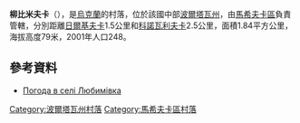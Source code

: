 {{coord|49|15|36|N|34|50|9|E|scale:100000_region:UA|display=title}}

'''柳比米夫卡'''（{{lang-uk|Любимівка}}），是[[烏克蘭|烏克蘭]]的村落，位於該國中部[[波爾塔瓦州|波爾塔瓦州]]，由[[馬希夫卡區|馬希夫卡區]]負責管轄，分別距離[[日爾基夫卡|日爾基夫卡]]1.5公里和[[科諾瓦利夫卡|科諾瓦利夫卡]]2.5公里，面積1.84平方公里，海拔高度79米，2001年人口248。

==參考資料==
* [http://weather.in.ua/ua/poltavskaja/14142 Погода в селі Любимівка] {{Wayback|url=http://weather.in.ua/ua/poltavskaja/14142 |date=20160305082945 }}

{{DEFAULTSORT:Любимівка}}
[[Category:波爾塔瓦州村落|Category:波爾塔瓦州村落]]
[[Category:馬希夫卡區村落|Category:馬希夫卡區村落]]


{{Poltava-geo-stub}}
